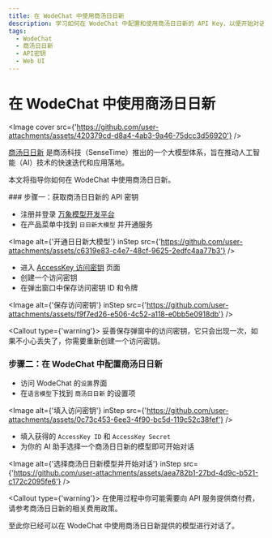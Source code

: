 ```yaml
---
title: 在 WodeChat 中使用商汤日日新
description: 学习如何在 WodeChat 中配置和使用商汤日日新的 API Key，以便开始对话和交互。
tags:
  - WodeChat
  - 商汤日日新
  - API密钥
  - Web UI
---
```


# 在 WodeChat 中使用商汤日日新

<Image cover src={'https://github.com/user-attachments/assets/420379cd-d8a4-4ab3-9a46-75dcc3d56920'} />

[商汤日日新](https://platform.sensenova.cn/home) 是商汤科技（SenseTime）推出的一个大模型体系，旨在推动人工智能（AI）技术的快速迭代和应用落地。

本文将指导你如何在 WodeChat 中使用商汤日日新。

<Steps>
  ### 步骤一：获取商汤日日新的 API 密钥

  - 注册并登录 [万象模型开发平台](https://www.sensecore.cn/product/aistudio)
  - 在产品菜单中找到 `日日新大模型` 并开通服务

  <Image alt={'开通日日新大模型'} inStep src={'https://github.com/user-attachments/assets/c6319e83-c4e7-48cf-9625-2edfc4aa77b3'} />

  - 进入 [AccessKey 访问密钥](https://console.sensecore.cn/iam/Security/access-key) 页面
  - 创建一个访问密钥
  - 在弹出窗口中保存访问密钥 ID 和令牌

  <Image alt={'保存访问密钥'} inStep src={'https://github.com/user-attachments/assets/f9f7ed26-e506-4c52-a118-e0bb5e0918db'} />

  <Callout type={'warning'}>
    妥善保存弹窗中的访问密钥，它只会出现一次，如果不小心丢失了，你需要重新创建一个访问密钥。
  </Callout>

  ### 步骤二：在 WodeChat 中配置商汤日日新

  - 访问 WodeChat 的`设置`界面
  - 在`语言模型`下找到 `商汤日日新` 的设置项

  <Image alt={'填入访问密钥'} inStep src={'https://github.com/user-attachments/assets/0c73c453-6ee3-4f90-bc5d-119c52c38fef'} />

  - 填入获得的 `AccessKey ID` 和 `AccessKey Secret`
  - 为你的 AI 助手选择一个商汤日日新的模型即可开始对话

  <Image alt={'选择商汤日日新模型并开始对话'} inStep src={'https://github.com/user-attachments/assets/aea782b1-27bd-4d9c-b521-c172c2095fe6'} />

  <Callout type={'warning'}>
    在使用过程中你可能需要向 API 服务提供商付费，请参考商汤日日新的相关费用政策。
  </Callout>
</Steps>

至此你已经可以在 WodeChat 中使用商汤日日新提供的模型进行对话了。
